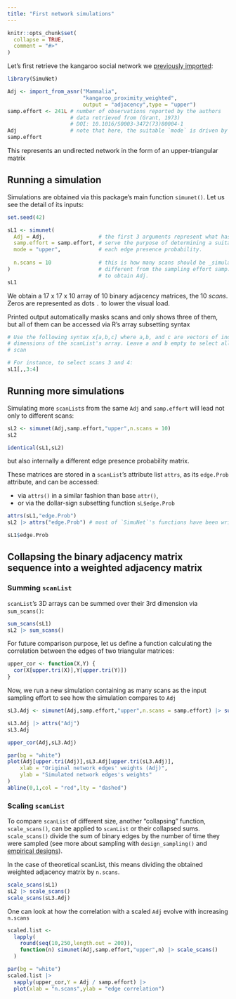 ```yaml
---
title: "First network simulations"
---
```


```r
knitr::opts_chunk$set(
  collapse = TRUE,
  comment = "#>"
)
```

Let's first retrieve the kangaroo social network we [previously imported](importing_networks.html):
```r
library(SimuNet)

Adj <- import_from_asnr("Mammalia",
                        "kangaroo_proximity_weighted",
                        output = "adjacency",type = "upper")
samp.effort <- 241L # number of observations reported by the authors
                    # data retrieved from (Grant, 1973)
                    # DOI: 10.1016/S0003-3472(73)80004-1
Adj                 # note that here, the suitable `mode` is driven by `type`
samp.effort
```

This represents an undirected network in the form of an upper-triangular matrix

## Running a simulation
Simulations are obtained via this package's main function `simunet()`. Let us see the detail of its
inputs:

```r
set.seed(42)

sL1 <- simunet(
  Adj = Adj,                 # the first 3 arguments represent what has been observed and will 
  samp.effort = samp.effort, # serve the purpose of determining a suitable distribution for
  mode = "upper",            # each edge presence probability.
        
  n.scans = 10               # this is how many scans should be _simulated_, which can be
)                            # different from the sampling effort samp.effort that was used
                             # to obtain Adj.
sL1
```
We obtain a 17 x 17 x 10 array of 10 binary adjacency matrices, the 10 _scans_. Zeros are
represented as dots `.` to lower the visual load.

Printed output automatically masks scans and only shows three of them, but all of them can be accessed via R's array subsetting syntax

```r
# Use the following syntax x[a,b,c] where a,b, and c are vectors of indices to explore the three
# dimensions of the scanList's array. Leave a and b empty to select all rows and columns of each
# scan

# For instance, to select scans 3 and 4:
sL1[,,3:4]
```

## Running more simulations
Simulating more `scanList`s from the same `Adj` and `samp.effort` will lead not only to different
scans:
```r
sL2 <- simunet(Adj,samp.effort,"upper",n.scans = 10)
sL2

identical(sL1,sL2)
```

but also internally a different edge presence probability matrix. 

These matrices are stored in a `scanList`'s attribute list `attrs`, as its `edge.Prob` attribute,
and can be accessed:

* via `attrs()` in a similar fashion than base `attr()`,
* or via the dollar-sign subsetting function `sL$edge.Prob`
```r
attrs(sL1,"edge.Prob")
sL2 |> attrs("edge.Prob") # most of `SimuNet`'s functions have been written to allow for piping

sL1$edge.Prob
```

## Collapsing the binary adjacency matrix sequence into a weighted adjacency matrix
### Summing `scanList`
`scanList`'s 3D arrays can be summed over their 3rd dimension via `sum_scans()`:
```r
sum_scans(sL1)
sL2 |> sum_scans()
```

For future comparison purpose, let us define a function calculating the correlation between the
edges of two triangular matrices:
```r
upper_cor <- function(X,Y) {
  cor(X[upper.tri(X)],Y[upper.tri(Y)])
}
```

Now, we run a new simulation containing as many scans as the input sampling effort to see how the
simulation compares to `Adj`
```r
sL3.Adj <- simunet(Adj,samp.effort,"upper",n.scans = samp.effort) |> sum_scans()

sL3.Adj |> attrs("Adj")
sL3.Adj

upper_cor(Adj,sL3.Adj)

par(bg = "white")
plot(Adj[upper.tri(Adj)],sL3.Adj[upper.tri(sL3.Adj)],
    xlab = "Original network edges' weights (Adj)",
    ylab = "Simulated network edges's weights"
)
abline(0,1,col = "red",lty = "dashed")
```

### Scaling `scanList`
To compare `scanList` of different size, another "collapsing" function, `scale_scans()`, can be
applied to `scanList` or their collapsed sums. `scale_scans()` divide the sum of binary edges by the
number of time they were sampled (see more about sampling with `design_sampling()` and [empirical
designs](experiments.html)).

In the case of theoretical scanList, this means dividing the obtained weighted adjacency matrix by
`n.scans`.

```r
scale_scans(sL1)
sL2 |> scale_scans()
scale_scans(sL3.Adj)
```

One can look at how the correlation with a scaled `Adj` evolve with increasing `n.scans`
```r
scaled.list <- 
  lapply(
    round(seq(10,250,length.out = 200)),
    function(n) simunet(Adj,samp.effort,"upper",n) |> scale_scans()
  )

par(bg = "white")
scaled.list |>
  sapply(upper_cor,Y = Adj / samp.effort) |>
  plot(xlab = "n.scans",ylab = "edge correlation")
```

